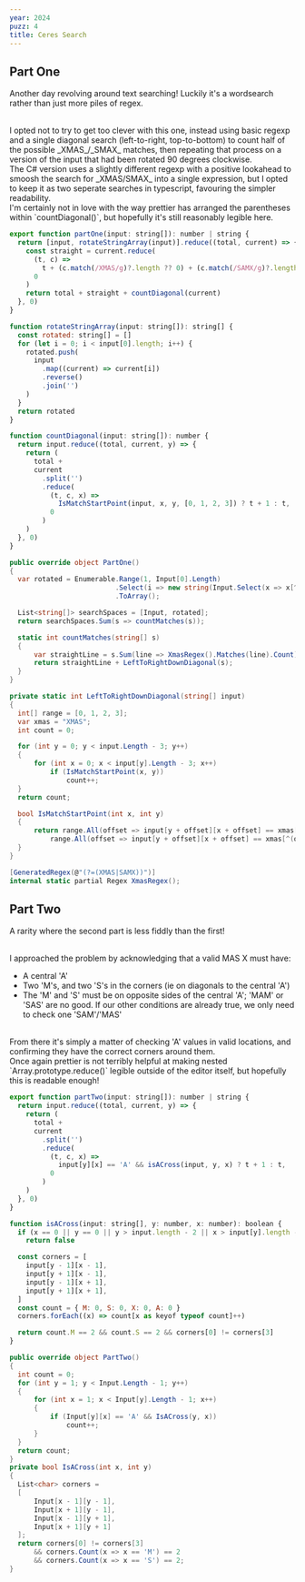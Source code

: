```yaml
---
year: 2024
puzz: 4
title: Ceres Search
---
```


## Part One

Another day revolving around text searching! Luckily it's a wordsearch rather than just more piles of regex.

<br />
I opted not to try to get too clever with this one, instead using basic regexp and
a single diagonal search (left-to-right, top-to-bottom) to count half of the possible
_XMAS_/_SMAX_ matches, then repeating that process on a version of the input that
had been rotated 90 degrees clockwise.
<br />
The C# version uses a slightly different regexp with a positive lookahead to smoosh
the search for _XMAS/SMAX_ into a single expression, but I opted to keep it as two
seperate searches in typescript, favouring the simpler readability.
<br />
I'm certainly not in love with the way prettier has arranged the parentheses within
`countDiagonal()`, but hopefully it's still reasonably legible here.

<CodeBox names="typescript|C#">

```js
export function partOne(input: string[]): number | string {
  return [input, rotateStringArray(input)].reduce((total, current) => {
    const straight = current.reduce(
      (t, c) =>
        t + (c.match(/XMAS/g)?.length ?? 0) + (c.match(/SAMX/g)?.length ?? 0),
      0
    )
    return total + straight + countDiagonal(current)
  }, 0)
}

function rotateStringArray(input: string[]): string[] {
  const rotated: string[] = []
  for (let i = 0; i < input[0].length; i++) {
    rotated.push(
      input
        .map((current) => current[i])
        .reverse()
        .join('')
    )
  }
  return rotated
}

function countDiagonal(input: string[]): number {
  return input.reduce((total, current, y) => {
    return (
      total +
      current
        .split('')
        .reduce(
          (t, c, x) =>
            IsMatchStartPoint(input, x, y, [0, 1, 2, 3]) ? t + 1 : t,
          0
        )
    )
  }, 0)
}
```

```csharp
public override object PartOne()
{
  var rotated = Enumerable.Range(1, Input[0].Length)
                          .Select(i => new string(Input.Select(x => x[^i]).ToArray()))
                          .ToArray();

  List<string[]> searchSpaces = [Input, rotated];
  return searchSpaces.Sum(s => countMatches(s));

  static int countMatches(string[] s)
  {
      var straightLine = s.Sum(line => XmasRegex().Matches(line).Count);
      return straightLine + LeftToRightDownDiagonal(s);
  }
}

private static int LeftToRightDownDiagonal(string[] input)
{
  int[] range = [0, 1, 2, 3];
  var xmas = "XMAS";
  int count = 0;

  for (int y = 0; y < input.Length - 3; y++)
  {
      for (int x = 0; x < input[y].Length - 3; x++)
          if (IsMatchStartPoint(x, y))
              count++;
  }
  return count;

  bool IsMatchStartPoint(int x, int y)
  {
      return range.All(offset => input[y + offset][x + offset] == xmas[offset]) ||
          range.All(offset => input[y + offset][x + offset] == xmas[^(offset + 1)]);
  }
}

[GeneratedRegex(@"(?=(XMAS|SAMX))")]
internal static partial Regex XmasRegex();
```

</CodeBox>

## Part Two

A rarity where the second part is less fiddly than the first!

<br />I approached the problem by acknowledging that a valid MAS X must have:

- A central 'A'
- Two 'M's, and two 'S's in the corners (ie on diagonals to the central 'A')
- The 'M' and 'S' must be on opposite sides of the central 'A'; 'MAM' or 'SAS' are no good. If our other conditions are already true, we only need to check one 'SAM'/'MAS'

<br />
From there it's simply a matter of checking 'A' values in valid locations, and confirming
they have the correct corners around them.
<br />
Once again prettier is not terribly helpful at making nested `Array.prototype.reduce()`
legible outside of the editor itself, but hopefully this is readable enough!

<CodeBox names="typescript|C#">

```js
export function partTwo(input: string[]): number | string {
  return input.reduce((total, current, y) => {
    return (
      total +
      current
        .split('')
        .reduce(
          (t, c, x) =>
            input[y][x] == 'A' && isACross(input, y, x) ? t + 1 : t,
          0
        )
    )
  }, 0)
}

function isACross(input: string[], y: number, x: number): boolean {
  if (x == 0 || y == 0 || y > input.length - 2 || x > input[y].length - 2)
    return false

  const corners = [
    input[y - 1][x - 1],
    input[y + 1][x - 1],
    input[y - 1][x + 1],
    input[y + 1][x + 1],
  ]
  const count = { M: 0, S: 0, X: 0, A: 0 }
  corners.forEach((x) => count[x as keyof typeof count]++)

  return count.M == 2 && count.S == 2 && corners[0] != corners[3]
}
```

```csharp
public override object PartTwo()
{
  int count = 0;
  for (int y = 1; y < Input.Length - 1; y++)
  {
      for (int x = 1; x < Input[y].Length - 1; x++)
      {
          if (Input[y][x] == 'A' && IsACross(y, x))
              count++;
      }
  }
  return count;
}
private bool IsACross(int x, int y)
{
  List<char> corners =
  [
      Input[x - 1][y - 1],
      Input[x + 1][y - 1],
      Input[x - 1][y + 1],
      Input[x + 1][y + 1]
  ];
  return corners[0] != corners[3]
      && corners.Count(x => x == 'M') == 2
      && corners.Count(x => x == 'S') == 2;
}
```

</CodeBox>
